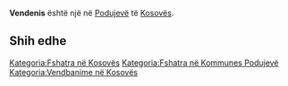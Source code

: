 {{Fshat në 
 | Emri                = Vendenis
 | EmriAlt                = 
 | NAME_SHORT_FORM=      
 | NAME_GENERIC=      
 | NAME_SORT_NAME_RO=      VENDENIS
 | FULL_NAME_RO = Vendenis
 | FULL_NAME_ND_RO=Vendenis
 | SORT_NAME_RG=VENDENIS
 | FULL_NAME_RG=Vendenis
 | FULL_NAME_ND_RG=Vendenis
 | SRP_NAME_SHORT_FORM=      
 | SRP_NAME_GENERIC=      
 | SRP_NAME_SORT_NAME_RO=      
 | SRP_FULL_NAME_RO = 
 | SRP_FULL_NAME_ND_RO=
 | SRP_SORT_NAME_RG=
 | SRP_FULL_NAME_RG=
 | SRP_FULL_NAME_ND_RG=
 | Emri (Rasa dhanore) = 
 | Figura              = 
 | Shteti              = Kosovo
 | Komuna              = Podujevë
 | Kodi postar         = 
 | Sipërfaqja          = 

 | Popullsia           = 

 | Regj. i popullsisë  = 
 | Dend. e popullsisë  = 
 | Faqja zyrtare       = 
 <!--- Koordinatat ----> 
 | Gjerësia            = 42.871301
 | Gjatësia            = 21.185366
 | Lartësia            = 
}}
'''Vendenis''' është një [[]] në [[Podujevë]] të [[Kosovës]].

<!-- == Gjeografia == -->
<!-- == Historia == -->
<!-- == Demografia == -->
== Shih edhe ==
{{Komuna Podujevë}}
{{Kosovo-Administrata-Cung}}

[[Kategoria:Fshatra në Kosovës]]
[[Kategoria:Fshatra në Kommunes Podujevë]]
[[Kategoria:Vendbanime në Kosovës]]